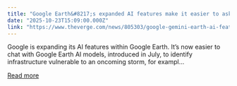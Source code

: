 ```yaml
---
title: "Google Earth&#8217;s expanded AI features make it easier to ask it questions"
date: "2025-10-23T15:09:00.000Z"
link: "https://www.theverge.com/news/805303/google-gemini-earth-ai-features"
---
```


Google is expanding its AI features within Google Earth. It’s now easier to chat with Google Earth AI models, introduced in July, to identify infrastructure vulnerable to an oncoming storm, for exampl...

[Read more](https://www.theverge.com/news/805303/google-gemini-earth-ai-features)
